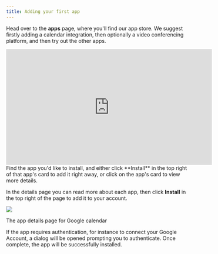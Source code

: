 ```yaml
---
title: Adding your first app
---
```


Head over to the **apps** page, where you'll find our app store. We suggest firstly adding a calendar integration, then optionally a video conferencing platform, and then try out the other apps.
<Frame>
<iframe width="560" height="315" src="https://www.youtube.com/embed/V6mwvgcAxi0?si=VSB3FxY7u3jNOMMp" title="YouTube video player" frameborder="0" allow="accelerometer; autoplay; clipboard-write; encrypted-media; gyroscope; picture-in-picture; web-share" referrerpolicy="strict-origin-when-cross-origin" allowfullscreen></iframe>
</Frame>
Find the app you'd like to install, and either click **Install** in the top right of that app's card to add it right away, or click on the app's card to view more details.

In the details page you can read more about each app, then click **Install** in the top right of the page to add it to your account.

[![](https://downloads.intercomcdn.com/i/o/1198457500/67d59b2f585662232ecb9234/i1599x929-tUttNKwBum0Z_p1vwkt.png?expires=1736325900&signature=4be1dab66e95c9805ce6c52175c068e56e3a788e71972767c6678ac536987ea6&req=dSEuHs17moRfWfMW1HO4zelr4Ap6IxDuOfHKMIiIDJIrnbu7OMKkYODsafGE%0AbYmJUmUo8uV%2Fv6q%2BrLA%3D%0A)](https://downloads.intercomcdn.com/i/o/1198457500/67d59b2f585662232ecb9234/i1599x929-tUttNKwBum0Z_p1vwkt.png?expires=1736325900&signature=4be1dab66e95c9805ce6c52175c068e56e3a788e71972767c6678ac536987ea6&req=dSEuHs17moRfWfMW1HO4zelr4Ap6IxDuOfHKMIiIDJIrnbu7OMKkYODsafGE%0AbYmJUmUo8uV%2Fv6q%2BrLA%3D%0A)

The app details page for Google calendar

If the app requires authentication, for instance to connect your Google Account, a dialog will be opened prompting you to authenticate. Once complete, the app will be successfully installed.